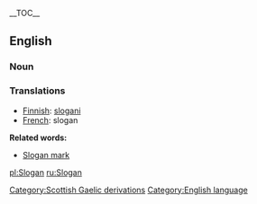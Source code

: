 {{wikipedia}}
__TOC__
==English==
===Noun===

===Translations===

*[[Finnish]]: [[slogani]]
*[[French]]: slogan

'''Related words:'''
*[[Slogan mark]]

[[pl:Slogan]]
[[ru:Slogan]]
[[Category:Scottish Gaelic derivations]]
[[Category:English language]]